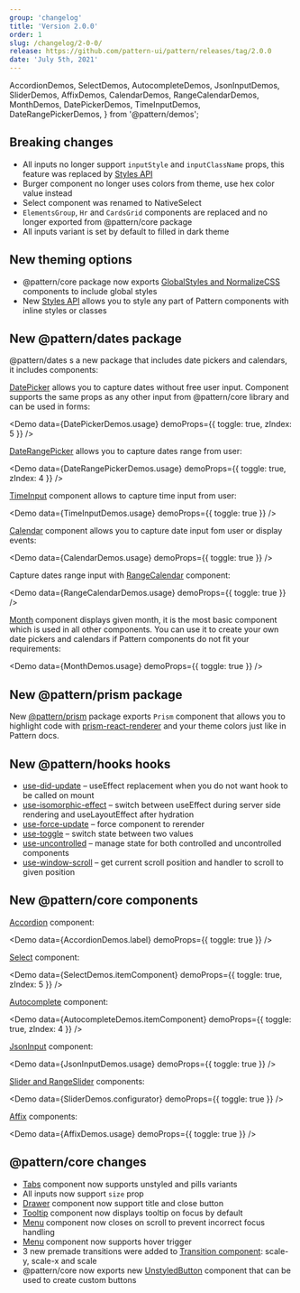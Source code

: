 ```yaml
---
group: 'changelog'
title: 'Version 2.0.0'
order: 1
slug: /changelog/2-0-0/
release: https://github.com/pattern-ui/pattern/releases/tag/2.0.0
date: 'July 5th, 2021'
---
```


  AccordionDemos,
  SelectDemos,
  AutocompleteDemos,
  JsonInputDemos,
  SliderDemos,
  AffixDemos,
  CalendarDemos,
  RangeCalendarDemos,
  MonthDemos,
  DatePickerDemos,
  TimeInputDemos,
  DateRangePickerDemos,
} from '@pattern/demos';

## Breaking changes

- All inputs no longer support `inputStyle` and `inputClassName` props, this feature was replaced by [Styles API](https://pattern-ui.design/theming/styles-api/)
- Burger component no longer uses colors from theme, use
  hex color value instead
- Select component was renamed to NativeSelect
- `ElementsGroup`, `Hr` and `CardsGrid` components are replaced and no longer exported from @pattern/core package
- All inputs variant is set by default to filled in dark theme

## New theming options

- @pattern/core package now exports [GlobalStyles and NormalizeCSS](https://pattern-ui.design/theming/global-styles/) components to include global styles
- New [Styles API](https://pattern-ui.design/theming/styles-api/) allows you to style any part of Pattern components with inline styles or classes

## New @pattern/dates package

@pattern/dates s a new package that includes date pickers and calendars, it includes components:

[DatePicker](/dates/date-picker/) allows you to capture dates without free
user input. Component supports the same props as any other input from @pattern/core library and can be
used in forms:

<Demo data={DatePickerDemos.usage} demoProps={{ toggle: true, zIndex: 5 }} />

[DateRangePicker](/dates/date-picker/) allows you to capture dates range
from user:

<Demo data={DateRangePickerDemos.usage} demoProps={{ toggle: true, zIndex: 4 }} />

[TimeInput](/dates/time-input/) component allows to capture time input from
user:

<Demo data={TimeInputDemos.usage} demoProps={{ toggle: true }} />

[Calendar](/dates/calendar/) component allows you to capture date input fom
user or display events:

<Demo data={CalendarDemos.usage} demoProps={{ toggle: true }} />

Capture dates range input with [RangeCalendar](/dates/calendar/) component:

<Demo data={RangeCalendarDemos.usage} demoProps={{ toggle: true }} />

[Month](/dates/month/) component displays given month, it is the most basic
component which is used in all other components. You can use it to create your own date pickers and calendars
if Pattern components do not fit your requirements:

<Demo data={MonthDemos.usage} demoProps={{ toggle: true }} />

## New @pattern/prism package

New [@pattern/prism](https://pattern-ui.design/others/prism/) package exports `Prism` component that allows you to highlight code with [prism-react-renderer](https://github.com/FormidableLabs/prism-react-renderer) and your theme colors just like in Pattern docs.

## New @pattern/hooks hooks

- [use-did-update](https://pattern-ui.design/hooks/use-did-update) – useEffect replacement when you do not want hook to be called on mount
- [use-isomorphic-effect](https://pattern-ui.design/hooks/use-isomorphic-effect) – switch between useEffect during server side rendering and useLayoutEffect after hydration
- [use-force-update](https://pattern-ui.design/hooks/use-force-update) – force component to rerender
- [use-toggle](https://pattern-ui.design/hooks/use-toggle) – switch state between two values
- [use-uncontrolled](https://pattern-ui.design/hooks/use-uncontrolled) – manage state for both controlled and uncontrolled components
- [use-window-scroll](https://pattern-ui.design/hooks/use-window-scroll) – get current scroll position and handler to scroll to given position

## New @pattern/core components

[Accordion](/core/accordion/) component:

<Demo data={AccordionDemos.label} demoProps={{ toggle: true }} />

[Select](/core/select/) component:

<Demo data={SelectDemos.itemComponent} demoProps={{ toggle: true, zIndex: 5 }} />

[Autocomplete](/core/autocomplete/) component:

<Demo data={AutocompleteDemos.itemComponent} demoProps={{ toggle: true, zIndex: 4 }} />

[JsonInput](/core/json-input/) component:

<Demo data={JsonInputDemos.usage} demoProps={{ toggle: true }} />

[Slider and RangeSlider](/core/slider/) components:

<Demo data={SliderDemos.configurator} demoProps={{ toggle: true }} />

[Affix](/core/affix/) components:

<Demo data={AffixDemos.usage} demoProps={{ toggle: true }} />

## @pattern/core changes

- [Tabs](https://pattern-ui.design/core/tabs/) component now supports unstyled and pills variants
- All inputs now support `size` prop
- [Drawer](https://pattern-ui.design/core/drawer/) component now support title and close button
- [Tooltip](https://pattern-ui.design/core/tooltip/) component now displays tooltip on focus by default
- [Menu](https://pattern-ui.design/core/menu/) component now closes on scroll to prevent incorrect focus handling
- [Menu](https://pattern-ui.design/core/menu/) component now supports hover trigger
- 3 new premade transitions were added to [Transition component](https://pattern-ui.design/core/menu/): scale-y, scale-x and scale
- @pattern/core now exports new [UnstyledButton](https://pattern-ui.design/core/button/#unstyled-button) component that can be used to create custom buttons
